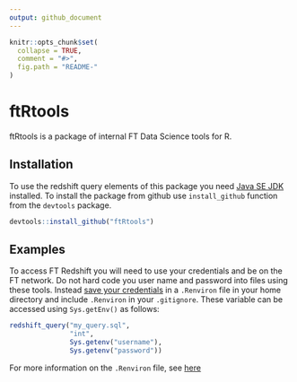 ```yaml
---
output: github_document
---
```


<!-- README.md is generated from README.Rmd. Please edit that file -->

```r
knitr::opts_chunk$set(
  collapse = TRUE,
  comment = "#>",
  fig.path = "README-"
)
```

# ftRtools
ftRtools is a package of internal FT Data Science tools for R. 

## Installation
To use the redshift query elements of this package you need [Java SE JDK](http://www.oracle.com/technetwork/java/javase/downloads/jdk8-downloads-2133151.html) installed. To install the package from github use ```install_github``` function from the ```devtools``` package.

```r
devtools::install_github("ftRtools")
```

## Examples
To access FT Redshift you will need to use your credentials and be on the FT network. Do not hard code you user name and password into files using these tools. Instead [save your credentials](http://blog.revolutionanalytics.com/2015/11/how-to-store-and-use-authentication-details-with-r.html) in a ```.Renviron``` file in your home directory and include ```.Renviron``` in your ```.gitignore```. These variable can be accessed using ```Sys.getEnv()``` as follows:

```r
redshift_query("my_query.sql",
               "int",
               Sys.getenv("username"),
               Sys.getenv("password"))
```

For more information on the ```.Renviron``` file, see [here](https://csgillespie.github.io/efficientR/r-startup.html#renviron)

